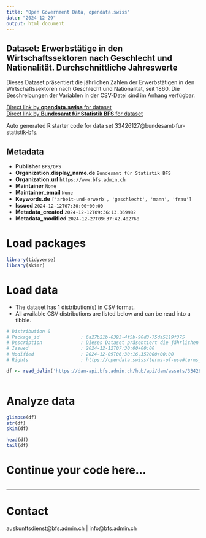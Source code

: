 ```yaml
---
title: "Open Government Data, opendata.swiss"
date: "2024-12-29"
output: html_document
---
```


## Dataset: Erwerbstätige in den Wirtschaftssektoren nach Geschlecht und Nationalität. Durchschnittliche Jahreswerte

Dieses Dataset präsentiert die jährlichen Zahlen der Erwerbstätigen in den Wirtschaftssektoren nach Geschlecht und Nationalität, seit 1860. Die Beschreibungen der Variablen in der CSV-Datei sind im Anhang verfügbar.

[Direct link by **opendata.swiss** for dataset](https://opendata.swiss/de/dataset/erwerbstatige-in-den-wirtschaftssektoren-nach-geschlecht-und-nationalitat-durchschnittliche-jah1)<br>
[Direct link by **Bundesamt für Statistik BFS** for dataset](https://www.bfs.admin.ch/asset/de/ts-x-03.02.01.07.01)

Auto generated R starter code for data set 33426127@bundesamt-fur-statistik-bfs.

## Metadata

- **Publisher** `BFS/OFS`
- **Organization.display_name.de** `Bundesamt für Statistik BFS`
- **Organization.url** `https://www.bfs.admin.ch`
- **Maintainer** `None`
- **Maintainer_email** `None`
- **Keywords.de** `['arbeit-und-erwerb', 'geschlecht', 'mann', 'frau']`
- **Issued** `2024-12-12T07:30:00+00:00`
- **Metadata_created** `2024-12-12T09:36:13.369982`
- **Metadata_modified** `2024-12-27T09:37:42.402768`


# Load packages

```r

library(tidyverse)
library(skimr)

```

# Load data

-   The dataset has 1 distribution(s) in CSV format.
-   All available CSV distributions are listed below and can be read into a tibble.

```r

# Distribution 0
# Package_id               : 6a27b21b-6393-4f5b-90d3-75da5119f375
# Description              : Dieses Dataset präsentiert die jährlichen Zahlen der Erwerbstätigen in den Wirtschaftssektoren nach Geschlecht und Nationalität, seit 1860. Die Beschreibungen der Variablen in der CSV-Datei sind im Anhang verfügbar.
# Issued                   : 2024-12-12T07:30:00+00:00
# Modified                 : 2024-12-09T06:30:16.352000+00:00
# Rights                   : https://opendata.swiss/terms-of-use#terms_by_ask

df <- read_delim('https://dam-api.bfs.admin.ch/hub/api/dam/assets/33426131/master')



```

# Analyze data

```r

glimpse(df)
str(df)
skim(df)

head(df)
tail(df)

```

# Continue your code here...

```r

```

------------------------------------------------------------------------

# Contact

auskunftsdienst@bfs.admin.ch | info@bfs.admin.ch
